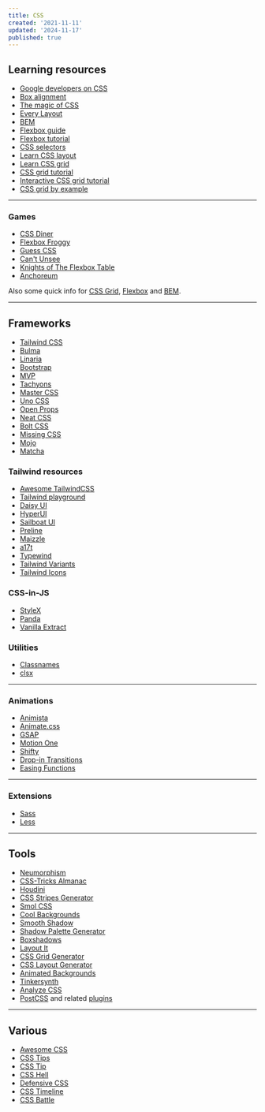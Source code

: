 ```yaml
---
title: CSS
created: '2021-11-11'
updated: '2024-11-17'
published: true
---
```


## Learning resources

-   [Google developers on CSS](https://web.dev/learn/css/)
-   [Box alignment](https://ishadeed.com/article/learn-box-alignment/)
-   [The magic of CSS](https://adamschwartz.co/magic-of-css/)
-   [Every Layout](https://every-layout.dev/)
-   [BEM](https://en.bem.info/)
-   [Flexbox guide](https://blog.webdevsimplified.com/2021-11/flexbox/)
-   [Flexbox tutorial](https://www.codeinwp.com/blog/css-flexbox-tutorial/)
-   [CSS selectors](https://fffuel.co/css-selectors/)
-   [Learn CSS layout](https://book.mixu.net/css/)
-   [Learn CSS grid](https://learncssgrid.com/)
-   [CSS grid tutorial](https://www.codeinwp.com/blog/css-grid-tutorial-layout/)
-   [Interactive CSS grid tutorial](https://www.euismod.dev/)
-   [CSS grid by example](https://gridbyexample.com/)

---

### Games

-   [CSS Diner](https://flukeout.github.io/)
-   [Flexbox Froggy](https://flexboxfroggy.com/)
-   [Guess CSS](https://www.guess-css.app/)
-   [Can't Unsee](https://cantunsee.space/)
-   [Knights of The Flexbox Table](https://knightsoftheflexboxtable.com/)
-   [Anchoreum](https://anchoreum.com/)

Also some quick info for [CSS Grid](https://grid.malven.co/), [Flexbox](https://flexbox.malven.co/) and [BEM](https://9elements.com/bem-cheat-sheet/).

---

## Frameworks

-   [Tailwind CSS](https://tailwindcss.com/)
-   [Bulma](https://bulma.io/)
-   [Linaria](https://github.com/callstack/linaria)
-   [Bootstrap](https://getbootstrap.com/)
-   [MVP](https://andybrewer.github.io/mvp/)
-   [Tachyons](https://tachyons.io/)
-   [Master CSS](https://github.com/master-co/css)
-   [Uno CSS](https://github.com/unocss/unocss)
-   [Open Props](https://github.com/argyleink/open-props)
-   [Neat CSS](https://github.com/codazoda/neatcss)
-   [Bolt CSS](https://github.com/tbolt/boltcss)
-   [Missing CSS](https://github.com/bigskysoftware/missing)
-   [Mojo](https://github.com/mojocss/mojocss)
-   [Matcha](https://github.com/lowlighter/matcha)

### Tailwind resources

-   [Awesome TailwindCSS](https://github.com/aniftyco/awesome-tailwindcss)
-   [Tailwind playground](https://play.tailwindcss.com/)
-   [Daisy UI](https://daisyui.com/)
-   [HyperUI](https://www.hyperui.dev/)
-   [Sailboat UI](https://sailboatui.com/)
-   [Preline](https://preline.co/)
-   [Maizzle](https://maizzle.com/)
-   [a17t](https://a17t.miles.land/)
-   [Typewind](https://github.com/mokshit06/typewind)
-   [Tailwind Variants](https://github.com/nextui-org/tailwind-variants)
-   [Tailwind Icons](https://github.com/egoist/tailwindcss-icons)

### CSS-in-JS

-   [StyleX](https://github.com/facebook/stylex)
-   [Panda](https://github.com/chakra-ui/panda)
-   [Vanilla Extract](https://github.com/vanilla-extract-css/vanilla-extract)

### Utilities

-   [Classnames](https://github.com/JedWatson/classnames)
-   [clsx](https://github.com/lukeed/clsx)

---

### Animations

-   [Animista](https://animista.net/)
-   [Animate.css](https://animate.style/)
-   [GSAP](https://gsap.com/)
-   [Motion One](https://github.com/motiondivision/motionone)
-   [Shifty](https://github.com/jeremyckahn/shifty/)
-   [Drop-in Transitions](https://www.transition.style/)
-   [Easing Functions](https://easings.net/)

---

### Extensions

-   [Sass](https://sass-lang.com/)
-   [Less](https://lesscss.org/)

---

## Tools

-   [Neumorphism](https://neumorphism.io/)
-   [CSS-Tricks Almanac](https://css-tricks.com/almanac/)
-   [Houdini](https://houdini.how/)
-   [CSS Stripes Generator](https://stripesgenerator.com/)
-   [Smol CSS](https://smolcss.dev/)
-   [Cool Backgrounds](https://coolbackgrounds.io/)
-   [Smooth Shadow](https://shadows.brumm.af/)
-   [Shadow Palette Generator](https://www.joshwcomeau.com/shadow-palette/)
-   [Boxshadows](https://boxshadows.xyz/)
-   [Layout It](https://grid.layoutit.com/)
-   [CSS Grid Generator](https://cssgrid-generator.netlify.app/)
-   [CSS Layout Generator](https://layout.bradwoods.io/)
-   [Animated Backgrounds](https://animatedbackgrounds.me/)
-   [Tinkersynth](https://tinkersynth.com/)
-   [Analyze CSS](https://www.projectwallace.com/analyze-css)
-   [PostCSS](https://postcss.org/) and related [plugins](https://www.postcss.parts/)

---

## Various

-   [Awesome CSS](https://github.com/awesome-css-group/awesome-css)
-   [CSS Tips](https://markodenic.com/css-tips/)
-   [CSS Tip](https://css-tip.com/)
-   [CSS Hell](https://csshell.dev/)
-   [Defensive CSS](https://defensivecss.dev/)
-   [CSS Timeline](https://css-timeline.vercel.app/)
-   [CSS Battle](https://cssbattle.dev/)
